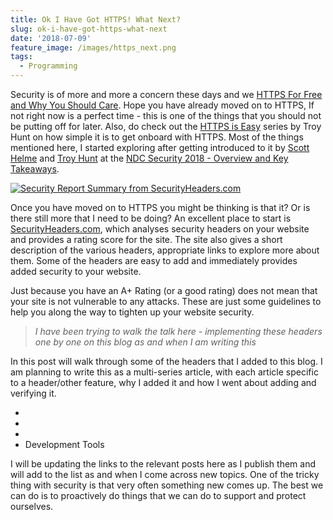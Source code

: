 ```yaml
---
title: Ok I Have Got HTTPS! What Next?
slug: ok-i-have-got-https-what-next
date: '2018-07-09'
feature_image: /images/https_next.png
tags:
  - Programming
---
```

Security is of more and more a concern these days and we [HTTPS For Free and Why You Should Care](/blog/https-for-free-and-why-you-should-care/). Hope you have already moved on to HTTPS, If not right now is a perfect time - this is one of the things that you should not be putting off for later. Also, do check out the [HTTPS is Easy](https://httpsiseasy.com/) series by Troy Hunt on how simple it is to get onboard with HTTPS. Most of the things mentioned here, I started exploring after getting introduced to it by [Scott Helme](https://scotthelme.co.uk/) and [Troy Hunt](https://www.troyhunt.com/) at the [NDC Security 2018 - Overview and Key Takeaways](/blog/ndc-security-2018-overview-and-key-takeaways/).

[![Security Report Summary from SecurityHeaders.com](/images/https_next.png)](https://securityheaders.com/?q=rahulpnath.com&followRedirects=on)

Once you have moved on to HTTPS you might be thinking is that it? Or is there still more that I need to be doing? An excellent place to start is [SecurityHeaders.com](https://securityheaders.com/), which analyses security headers on your website and provides a rating score for the site. The site also gives a short description of the various headers, appropriate links to explore more about them. Some of the headers are easy to add and immediately provides added security to your website.

Just because you have an A+ Rating (or a good rating) does not mean that your site is not vulnerable to any attacks. These are just some guidelines to help you along the way to tighten up your website security.

> _I have been trying to walk the talk here - implementing these headers one by one on this blog as and when I am writing this_

In this post will walk through some of the headers that I added to this blog. I am planning to write this as a multi-series article, with each article specific to a header/other feature, why I added it and how I went about adding and verifying it.

-   <BlogLink
  href="/blog/http-strict-transport-security-sts-or-hsts"
  title="HTTP Strict Transport Security (STS or HSTS)"
  description="Get your website to load only over HTTPS."
  authorImage="/images/logo-512x512-24.png"
  authorName="Rahul Nath"
  authorTitle="Rahul Pulikkot Nath"
  featureImage="/images/hsts_tofu.png"
/>
-   <BlogLink
  href="/blog/http-content-security-policy-csp"
  title="HTTP Content Security Policy (CSP)"
  description="Prevent execution of malicious content in the context of your website."
  authorImage="/images/logo-512x512-24.png"
  authorName="Rahul Nath"
  authorTitle="Rahul Pulikkot Nath"
  featureImage="/images/content-security-policy.png"
/>
-   <BlogLink
  href="/blog/subresource-integrity-sri"
  title="Subresource Integrity (SRI)"
  description="Enable browsers to verify files they fetch (for example, from a CDN) are delivered without manipulation."
  authorImage="/images/logo-512x512-24.png"
  authorName="Rahul Nath"
  authorTitle="Rahul Pulikkot Nath"
  featureImage="/images/sri.png"
/>
-   Development Tools

I will be updating the links to the relevant posts here as I publish them and will add to the list as and when I come across new topics. One of the tricky thing with security is that very often something new comes up. The best we can do is to proactively do things that we can do to support and protect ourselves.
